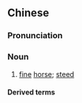 ==Chinese==
{{zh-forms|s=骐骥}}

===Pronunciation===
{{zh-pron
|m=qíjì
|c=kei4 kei3,kei4 gei3
|mc=y
|oc=y
|cat=n
}}

===Noun===
{{zh-noun}}

# {{lb|zh|literary}} [[fine]] [[horse]]; [[steed]]

====Derived terms====
{{zh-der|人中騏驥|騏驥一毛}}